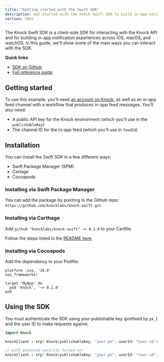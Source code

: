 ```yaml
---
title: "Getting started with the Swift SDK"
description: Get started with the Knock Swift SDK to build in-app notification experiences.
section: SDKs
---
```


The Knock Swift SDK is a client-side SDK for interacting with the Knock API and for building in-app notification experiences across iOS, macOS, and watchOS. In this guide, we'll show some of the main ways you can interact with the SDK.

**Quick links**

- [SDK on Github](https://github.com/knocklabs/knock-swift)
- [Full reference guide](/in-app-ui/ios/reference)

## Getting started

To use this example, you'll need [an account on Knock](https://dashboard.knock.app), as well as an in-app feed channel with a workflow that produces in-app feed messages. You'll also need:

- A public API key for the Knock environment (which you'll use in the `publishableKey`)
- The channel ID for the in-app feed (which you'll use in `feedId`)

## Installation

You can install the Swift SDK in a few different ways:

- Swift Package Manager (SPM)
- Cartage
- Cocoapods

### Installing via Swift Package Manager

You can add the package by pointing to the Github repo: `https://github.com/knocklabs/knock-swift.git`.

### Installing via Carthage

Add `github "knocklabs/knock-swift" ~> 0.1.0` to your Cartfile.

Follow the steps listed in the [README here](https://github.com/knocklabs/knock-swift#carthage).

### Installing via Cocoapods

Add the dependency to your Podfile:

```
platform :ios, '16.0'
use_frameworks!

target 'MyApp' do
  pod 'Knock', '~> 0.1.0'
end
```

## Using the SDK

You must authenticate the SDK using your publishable key (prefixed by `pk_`) and the user ID to make requests against.

```swift
import Knock

knockClient = try! Knock(publishableKey: "your-pk", userId: "user-id")

// with enhanced security turned on:
knockClient = try! Knock(publishableKey: "your-pk", userId: "user-id", userToken: "signed-user-token")
```
